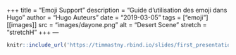 +++
title = "Emoji Support"
description = "Guide d'utilisation des emoji dans Hugo"
author = "Hugo Auteurs"
date = "2019-03-05"
tags = ["emoji"]
[[images]]
  src = "images/dayone.png"
  alt = "Desert Scene"
  stretch = "stretchH"
+++
---

```r
knitr::include_url('https://timmastny.rbind.io/slides/first_presentation#1')
```